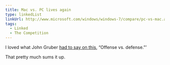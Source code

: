 ```yaml
---
title: Mac vs. PC lives again
type: linkedList
linkUrl: http://www.microsoft.com/windows/windows-7/compare/pc-vs-mac.aspx
tags:
  - Linked
  - The Competition
---
```


I loved what John Gruber [had to say on this](http://daringfireball.net/linked/2010/08/09/msft-pc-mac), “Offense vs. defense.”’

That pretty much sums it up.
